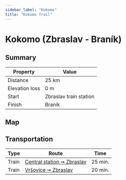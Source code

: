 ```yaml
---
sidebar_label: "Kokomo"
title: "Kokomo Trail"
---
```


# Kokomo (Zbraslav - Braník)

## Summary

| Property | Value |
| --- | --- |
| Distance | 25 km |
| Elevation loss | 0 m |
| Start | Zbraslav train station |
| Finish | Braník |

## Map

<MapyCzEmbeddedPath id="bopudemodo"></MapyCzEmbeddedPath>

## Transportation

| Type | Route | Time |
| --- | --- | --- |
| Train | [Central station ➞ Zbraslav](https://idos.idnes.cz/vlakyautobusymhdvse/spojeni/vysledky/?f=Praha%20hl.n.&fc=100003&t=Praha-Zbraslav&tc=100003&direct=true&af=true&trt=150,151,152,153&fcs=3 "See timetable" ) | 25 min. |
| Train | [Vršovice ➞ Zbraslav](https://idos.idnes.cz/vlakyautobusymhdvse/spojeni/vysledky/?f=Praha-Vr%C5%A1ovice&fc=100003&t=Praha-Zbraslav&tc=100003&direct=true&af=true&trt=150,151,152,153&fcs=3 "See timetable" ) | 20 min. |
